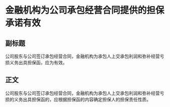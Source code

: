# 金融机构为公司承包经营合同提供的担保承诺有效
## 副标题
公司股东与公司签订承包经营合同，金融机构为承包人上交承包利润和弥补经营亏损义务出具担保函，应为有效。
## 正文
公司股东与公司签订承包经营合同，金融机构为承包人上交承包利润和弥补经营亏损的义务出具担保函的，应根据担保函的内容确定担保人的担保责任性质。